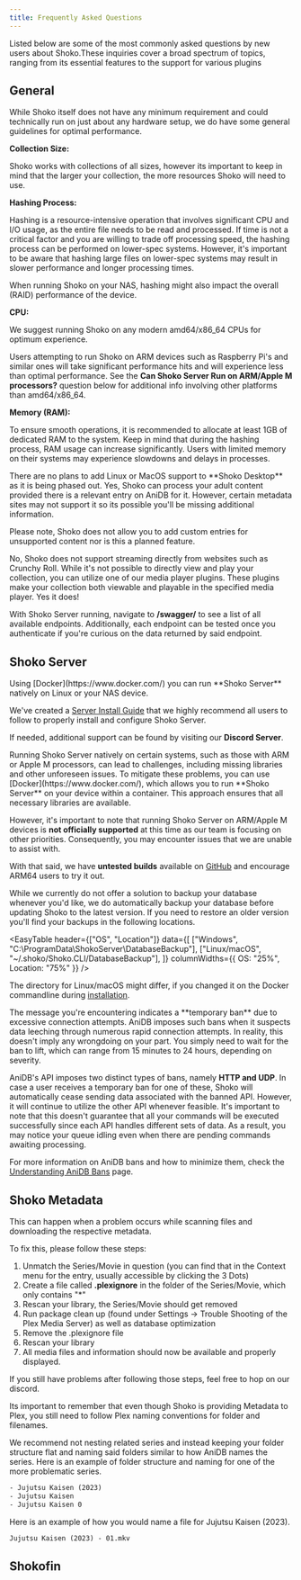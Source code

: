 ```yaml
---
title: Frequently Asked Questions
---
```



Listed below are some of the most commonly asked questions by new users about Shoko.These inquiries cover a broad
spectrum of topics, ranging from its essential features to the support for various plugins

## General

<Accordion title='What Are The System Requirements?'>
  While Shoko itself does not have any minimum requirement and could technically run on just about any hardware setup,
  we do have some general guidelines for optimal performance.

  **Collection Size:**

  Shoko works with collections of all sizes, however its important to keep in mind that the larger your collection,
  the more resources Shoko will need to use.

  **Hashing Process:**

  Hashing is a resource-intensive operation that involves significant CPU and I/O usage, as the entire file needs to
  be read and processed. If time is not a critical factor and you are willing to trade off processing speed, the
  hashing process can be performed on lower-spec systems. However, it's important to be aware that hashing large files
  on lower-spec systems may result in slower performance and longer processing times.

  When running Shoko on your NAS, hashing might also impact the overall (RAID) performance of the device.

  **CPU:**

  We suggest running Shoko on any modern amd64/x86_64 CPUs for optimum experience.

  Users attempting to run Shoko on ARM devices such as Raspberry Pi's and similar ones will take significant
  performance hits and will experience less than optimal performance. See the
  **Can Shoko Server Run on ARM/Apple M processors?** question below for additional info involving other
  platforms than amd64/x86_64.

  **Memory (RAM):**

  To ensure smooth operations, it is recommended to allocate at least 1GB of dedicated RAM to the system. Keep in mind
  that during the hashing process, RAM usage can increase significantly. Users with limited memory on their systems
  may experience slowdowns and delays in processes.
</Accordion>

<Accordion title='What About Shoko Desktop on Linux/MacOS?'>
  There are no plans to add Linux or MacOS support to **Shoko Desktop** as it is being phased out.
</Accordion>

<Accordion title='Does Shoko Support Adult Content?'>
  Yes, Shoko can process your adult content provided there is a relevant entry on AniDB for it. However, certain
  metadata sites may not support it so its possible you'll be missing additional information.

  Please note, Shoko does not allow you to add custom entries for unsupported content nor is this a planned feature.
</Accordion>

<Accordion title='Does Shoko Support Streaming From Different Websites?'>
  No, Shoko does not support streaming directly from websites such as Crunchy Roll.
</Accordion>

<Accordion title='Does Shoko Allow Me to Stream my Collection?'>
  While it's not possible to directly view and play your collection, you can utilize one of our media player plugins.
  These plugins make your collection both viewable and playable in the specified media player.
</Accordion>

<Accordion title='Does Shoko Have a Public API?'>
  Yes it does!

  With Shoko Server running, navigate to **/swagger/** to see a list of all available endpoints. Additionally, each
  endpoint can be tested once you authenticate if you're curious on the data returned by said endpoint.
</Accordion>

## Shoko Server

<Accordion title='Does Shoko Server Run on Linux/NAS?'>
  Using [Docker](https://www.docker.com/) you can run **Shoko Server** natively on Linux or your NAS device.

  We've created a [Server Install Guide](/getting-started/installing-shoko-server) that we highly recommend all users
  to follow to properly install and configure Shoko Server.

  If needed, additional support can be found by visiting our **Discord Server**.
</Accordion>

<Accordion title='Can Shoko Server Run on ARM/Apple M processors?'>
  Running Shoko Server natively on certain systems, such as those with ARM or Apple M processors, can lead to
  challenges, including missing libraries and other unforeseen issues. To mitigate these problems, you can use
  [Docker](https://www.docker.com/), which allows you to run **Shoko Server** on your device within a container.
  This approach ensures that all necessary libraries are available.

  However, it's important to note that running Shoko Server on ARM/Apple M devices is **not officially supported**
  at this time as our team is focusing on other priorities. Consequently, you may encounter issues that we are unable
  to assist with.

  With that said, we have **untested builds** available on [GitHub](https://github.com/ShokoAnime/ShokoServer/releases)
  and encourage ARM64 users to try it out.
</Accordion>

<Accordion title='How Do I Backup My Collection?'>
  While we currently do not offer a solution to backup your database whenever you'd like, we do automatically backup
  your database before updating Shoko to the latest version. If you need to restore an older version you'll find your
  backups in the following locations.

  <EasyTable
    header={["OS", "Location"]}
    data={[
      ["Windows", "C:\\ProgramData\\ShokoServer\\DatabaseBackup"],
      ["Linux/macOS", "~/.shoko/Shoko.CLI/DatabaseBackup"],
    ]}
    columnWidths={{ OS: "25%", Location: "75%" }}
  />

  The directory for Linux/macOS might differ, if you changed it on the Docker commandline during
  [installation](/getting-started/installing-shoko-server).
</Accordion>

<Accordion title="I've Been Banned From AniDB?">
  The message you're encountering indicates a **temporary ban** due to excessive connection attempts. AniDB imposes such
  bans when it suspects data leeching through numerous rapid connection attempts. In reality, this doesn't imply any
  wrongdoing on your part. You simply need to wait for the ban to lift, which can range from 15 minutes to 24 hours,
  depending on severity.

  AniDB's API imposes two distinct types of bans, namely **HTTP and UDP**. In case a user receives a temporary ban for one
  of these, Shoko will automatically cease sending data associated with the banned API. However, it will continue to
  utilize the other API whenever feasible. It's important to note that this doesn't guarantee that all your commands
  will be executed successfully since each API handles different sets of data. As a result, you may notice your queue
  idling even when there are pending commands awaiting processing.

  For more information on AniDB bans and how to minimize them, check the
  [Understanding AniDB Bans](/shoko-server/anidb-ban/) page.
</Accordion>

## Shoko Metadata

<Accordion title="I'm Missing Posters/Information In Plex When Using ShokoMetadata?">
  This can happen when a problem occurs while scanning files and downloading the respective metadata.

  To fix this, please follow these steps:

  1. Unmatch the Series/Movie in question (you can find that in the Context menu for the entry, usually accessible by
  clicking the 3 Dots)
  2. Create a file called **.plexignore** in the folder of the Series/Movie, which only contains "\*"
  3. Rescan your library, the Series/Movie should get removed
  4. Run package clean up (found under Settings -> Trouble Shooting of the Plex Media Server) as well as database
  optimization
  5. Remove the .plexignore file
  6. Rescan your library
  7. All media files and information should now be available and properly displayed.

  If you still have problems after following those steps, feel free to hop on our discord.
</Accordion>

<Accordion title='Series Are Not Being Grouped Properly / Episode Imported But Not Showing Up'>
  Its important to remember that even though Shoko is providing Metadata to Plex, you still need to follow Plex naming
  conventions for folder and filenames.

  We recommend not nesting related series and instead keeping your folder structure flat and naming said folders
  similar to how AniDB names the series. Here is an example of folder structure and naming for one of the more
  problematic series.

  ```txt
  - Jujutsu Kaisen (2023)
  - Jujutsu Kaisen
  - Jujutsu Kaisen 0
  ```
  Here is an example of how you would name a file for Jujutsu Kaisen (2023).

  ```txt
  Jujutsu Kaisen (2023) - 01.mkv
  ```

</Accordion>

## Shokofin

<Accordion title="Why are my series not being grouped according to my collections in Shoko?">
</Accordion>
